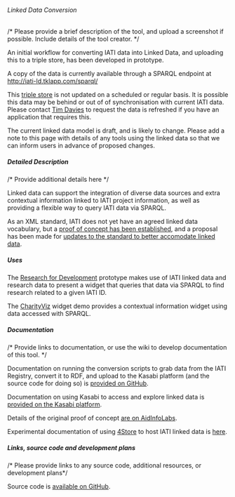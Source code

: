 ====== Linked Data Conversion ======
/* Please provide a brief description of the tool, and upload a screenshot if possible. Include details of the tool creator. */

An initial workflow for converting IATI data into Linked Data, and uploading this to a triple store, has been developed in prototype. 

A copy of the data is currently available through a SPARQL endpoint at http://iati-ld.tklapp.com/sparql/

<note warning>
This [[http://iati-ld.tklapp.com/sparql/|triple store]] is not updated on a scheduled or regular basis. It is possible this data may be behind or out of of synchronisation with current IATI data. Please contact [[community:user:timdavies|Tim Davies]] to request the data is refreshed if you have an application that requires this. 
</note>

<note important>
The current linked data model is draft, and is likely to change.  Please add a note to this page with details of any tools using the linked data so that we can inform users in advance of proposed changes. 
</note>
===== Detailed Description =====
/* Provide additional details here */

Linked data can support the integration of diverse data sources and extra contextual information linked to IATI project information, as well as providing a flexible way to query IATI data via SPARQL. 

As an XML standard, IATI does not yet have an agreed linked data vocabulary, but a [[http://www.aidinfolabs.org/archives/582|proof of concept has been established]], and a proposal has been made for [[http://support.iatistandard.org/entries/21180347-linked-data|updates to the standard to better accomodate linked data]].
===== Uses =====

The [[http://r4d.herokuapp.com/|Research for Development]] prototype makes use of IATI linked data and research data to present a widget that queries that data via SPARQL to find research related to a given IATI ID. 

The [[http://rhoksoton.github.com/CharityViz/|CharityViz]] widget demo provides a contextual information widget using data accessed with SPARQL. 
===== Documentation =====
/* Provide links to documentation, or use the wiki to develop documentation of this tool. */

Documentation on running the conversion scripts to grab data from the IATI Registry, convert it to RDF, and upload to the Kasabi platform (and the source code for doing so) is [[https://github.com/practicalparticipation/International-Development-Linked-Data-Tools-|provided on GitHub]].

Documentation on using Kasabi to access and explore linked data is [[http://kasabi.com/doc/developer-guide|provided on the Kasabi platform]]. 

Details of the original proof of concept [[http://www.aidinfolabs.org/archives/582|are on AidInfoLabs]].

Experimental documentation of using [[4Store]] to host IATI linked data is [[4store|here]].
===== Links, source code and development plans =====
/* Please provide links to any source code, additional resources, or development plans*/

Source code is [[https://github.com/practicalparticipation/International-Development-Linked-Data-Tools-|available on GitHub]].